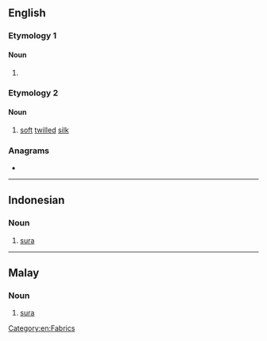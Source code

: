 {{also|şurah}}
==English==

===Etymology 1===

====Noun====
{{en-noun}}

# {{alternative spelling of|sura|lang=en}}

===Etymology 2===

====Noun====
{{en-noun|~}}

# [[soft]] [[twill]]ed [[silk]]

===Anagrams===
* {{anagrams|en|a=ahrsu|Ashur|Rauhs|Shuar|sahur|shura}}

[[Category:en:Fabrics]]

----

==Indonesian==

===Noun===
{{id-noun}}

# {{lb|id|Islam}} [[sura]]

----

==Malay==

===Noun===
{{ms-noun}}

# {{lb|ms|Islam}} [[sura]]